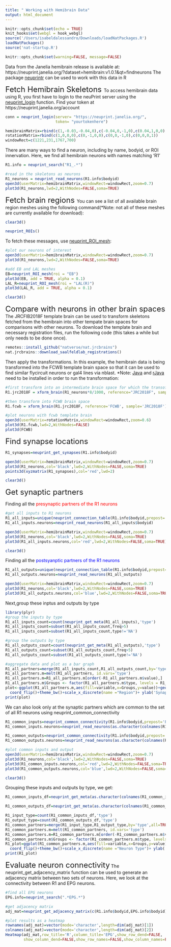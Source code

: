 ---
title: " Working with Hemibrain Data"
output: html_document
---

```{r setup, include=FALSE}
knitr::opts_chunk$set(echo = TRUE)
knit_hooks$set(webgl = hook_webgl)
source('/Users/isabeldalessandro/Downloads/loadNatPackages.R')
loadNatPackages()
source('nat-startup.R')
```

```{r global_options,include=FALSE}
knitr::opts_chunk$set(warning=FALSE, message=FALSE)
```

Data from the Janelia hemibrain release is available at: https://neuprint.janelia.org/?dataset=hemibrain:v1.0.1&qt=findneurons 
The package [neuprintr](http://natverse.org/neuprintr/reference/index.html) can be used to work with this data in R 

<font size=5> Fetch Hemibrain Skeletons </font>
To access hemibrain data using R, you first have to login to the neuPrint server using the [neuprint_login](http://natverse.org/neuprintr/reference/neuprint_login.html) function. Find your token at https://neuprint.janelia.org/account\

```{r,echo=TRUE,results='hide'}
conn = neuprint_login(server= "https://neuprint.janelia.org/",
                      token= "yourtokenhere")
```
```{r, include=FALSE}
hemibrainMatrix=rbind(c(1,-0.03,-0.04,0),c(-0.04,0,-1,0),c(0.04,1,0,0),c(0,0,0,1))
rotationMatrix=rbind(c(1,0,0,0),c(0,-1,0,0),c(0,0,-1,0),c(0,0,0,1))
windowRect=c(1221,231,1767,700)
```
There are many ways to find a neuron, including by name, bodyid, or ROI innervation. Here, we find all hemibrain neurons with names matching 'R1'
```{r, webgl=TRUE, echo=TRUE}
R1.info = neuprint_search("R1_.*")

#read in the skeletons as neurons 
R1_neurons = neuprint_read_neurons(R1.info$bodyid)
open3d(userMatrix=hemibrainMatrix,windowRect=windowRect,zoom=0.7)
plot3d(R1_neurons,lwd=2,WithNodes=FALSE,soma=TRUE)
```
<font size=5> Fetch brain regions </font>
You can see a list of all available brain region meshes using the following command(*Note: not all of these meshes are currently available for download):
```{r,include=FALSE}
clear3d()
```
```{r}
neuprint_ROIs()
```
To fetch these messages, use [neuprint_ROI_mesh](http://natverse.org/neuprintr/reference/neuprint_ROI_mesh.html): 
```{r, webgl=TRUE, echo=TRUE}
#plot our neurons of interest 
open3d(userMatrix=hemibrainMatrix,windowRect=windowRect,zoom=0.7)
plot3d(R1_neurons,lwd=2,WithNodes=FALSE,soma=TRUE)

#add EB and LAL meshes 
EB=neuprint_ROI_mesh(roi = "EB")
plot3d(EB, add = TRUE, alpha = 0.1)
LAL_R=neuprint_ROI_mesh(roi = "LAL(R)")
plot3d(LAL_R, add = TRUE, alpha = 0.1)
```
```{r,include=FALSE}
clear3d()
```
<font size=5> Compare with neurons in other brain spaces</font>
The JRCFIB2018F template brain can be used to transform skeletons fetched from the hemibrain into other tempate brain spaces for comparisons with other neurons. To download the template brain and necessary registration files, run the following code (this takes a while but only needs to be done once).
```{r,echo=TRUE,results='hide',message=FALSE,warning=FALSE,eval=FALSE}
remotes::install_github("natverse/nat.jrcbrains")
nat.jrcbrains::download_saalfeldlab_registrations()
```
Then apply the transformations. In this example, the hemibrain data is being transformed into the FCWB template brain space so that it can be used to find similar flycircuit neurons or gal4 lines via nblast. 
*Note: [Java](https://www.oracle.com/java/technologies/javase-downloads.html) and [rJava](https://github.com/s-u/rJava) need to be installed in order to run the transformation: 
```{r, webgl=TRUE, echo=TRUE,results='hide',message=FALSE,warning=FALSE}
#first transform into an intermediate brain space for which the transofrmation is defined 
R1.jrc2018F = xform_brain(R1_neurons*8/1000, reference="JRC2018F", sample="JRCFIB2018F")

#then transform into FCWB brain space 
R1.fcwb = xform_brain(R1.jrc2018F, reference='FCWB', sample='JRC2018F')

#plot neurons with fcwb template brain 
open3d(userMatrix=rotationMatrix,windowRect=windowRect,zoom=0.6)
plot3d(R1.fcwb,lwd=2,WithNodes=FALSE)
plot3d(FCWB)
```

<font size=5> Find synapse locations</font>
```{r, webgl=TRUE, echo=TRUE,results='hide'}
R1_synapses=neuprint_get_synapses(R1.info$bodyid)

open3d(userMatrix=hemibrainMatrix,windowRect=windowRect,zoom=0.7)
plot3d(R1_neurons,col='black',lwd=2,WithNodes=FALSE,soma=TRUE)
points3d(xyzmatrix(R1_synapses),col='red',lwd=2)
```
```{r,include=FALSE}
clear3d()
```
<font size=5> Get synaptic partners</font>

Finding all the <span style="color:red"> presynaptic partners of the R1 neurons 
```{r,webgl=TRUE, echo=TRUE,results='hide'}
#get all inputs to R1 neurons 
R1_all_inputs=unique(neuprint_connection_table(R1.info$bodyid,prepost='PRE')$partner)
R1_all_inputs.neurons=neuprint_read_neurons(R1_all_inputs$bodyid)

open3d(userMatrix=hemibrainMatrix,windowRect=windowRect,zoom=0.7)
plot3d(R1_neurons,col='black',lwd=2,WithNodes=FALSE,soma=TRUE)
plot3d(R1_all_inputs.neurons,col='red',lwd=2,WithNodes=FALSE,soma=TRUE)
```
```{r,include=FALSE}
clear3d()
```
Finding all the <span style="color:blue"> postsyanptic partners of the R1 neurons 
```{r,webgl=TRUE,echo=TRUE,results='hide'}
R1_all_outputs=unique(neuprint_connection_table(R1.info$bodyid,prepost='POST')$partner)
R1_all_outputs.neurons=neuprint_read_neurons(R1_all_outputs)

open3d(userMatrix=hemibrainMatrix,windowRect=windowRect,zoom=0.7)
plot3d(R1_neurons,col='black',lwd=2,WithNodes=FALSE,soma=TRUE)
plot3d(R1_all_outputs.neurons,col='blue',lwd=2,WithNodes=FALSE,soma=TRUE)

```
Next,group these inptus and outputs by type 
```{r, webgl=TRUE, echo=TRUE,results='hide'}
library(plyr)
#group the inputs by type 
R1_all_inputs_count=count(neuprint_get_meta(R1_all_inputs),'type')
R1_all_inputs_count=subset(R1_all_inputs_count,freq>5)
R1_all_inputs_count=subset(R1_all_inputs_count,type!='NA')

#group the outputs by type 
R1_all_outputs_count=count(neuprint_get_meta(R1_all_outputs),'type')
R1_all_outputs_count=subset(R1_all_outputs_count,freq>5)
R1_all_outputs_count=subset(R1_all_outputs_count,type!='NA')

#aggregate data and plot as a bar graph 
R1_all_partners=merge(R1_all_inputs_count,R1_all_outputs_count,by='type',all=TRUE)
R1_all_partners.m=melt(R1_all_partners, id.vars='type')
R1_all_partners.m=R1_all_partners.m[order(-R1_all_partners.m$value),]
R1_all_partners.m$Groups <- factor(R1_all_partners.m$type, levels = R1_all_partners[order(R1_all_partners$freq.x),]$type)
plot<-ggplot(R1_all_partners.m,aes(fill=variable,x=Groups,y=value))+geom_bar(stat="identity")+
  coord_flip()+theme_bw()+scale_x_discrete(name ="Region")+ ylab('Synapse Count')+theme(legend.position="none")+scale_fill_manual(values=c("blue","red"))
print(plot)
```

We can also look only at the synaptic partners which are common to the set of all R1 neurons using neuprint_common_connectivity

```{r,echo=TRUE,results='hide'}
R1_common_inputs=neuprint_common_connectivity(R1.info$bodyid,prepost='PRE')
R1_common_inputs.neurons=neuprint_read_neurons(as.character(colnames(R1_common_inputs)))

R1_common_outputs=neuprint_common_connectivity(R1.info$bodyid,prepost='POST')
R1_common_outputs.neurons=neuprint_read_neurons(as.character(colnames(R1_common_outputs)))
```
```{r, webgl=TRUE, echo=TRUE,results='hide',message=FALSE,warning=FALSE}
#plot common inputs and output 
open3d(userMatrix=hemibrainMatrix,windowRect=windowRect,zoom=0.7)
plot3d(R1_neurons,col='black',lwd=2,WithNodes=FALSE,soma=TRUE)
plot3d(R1_common_inputs.neurons,col='red',lwd=2,WithNodes=FALSE,soma=TRUE)
plot3d(R1_common_outputs.neurons,col='blue',lwd=2,WithNodes=FALSE,soma=TRUE)
```
```{r,include=FALSE}
clear3d()
```
Grouping these inputs and outputs by type, we get: 
```{r, webgl=TRUE, echo=FALSE,results='hide',message=FALSE,warning=FALSE}
R1_common_inputs_df=neuprint_get_meta(as.character(colnames(R1_common_inputs)))

R1_common_outputs_df=neuprint_get_meta(as.character(colnames(R1_common_outputs)))

R1_input_type=count(R1_common_inputs_df,'type')
R1_output_type=count(R1_common_outputs_df,'type')
R1_common_partners=merge(R1_input_type,R1_output_type,by='type',all=TRUE)
R1_common_partners.m=melt(R1_common_partners, id.vars='type')
R1_common_partners.m=R1_common_partners.m[order(-R1_common_partners.m$value),]
R1_common_partners.m$Groups <- factor(R1_common_partners.m$type, levels = R1_common_partners[order(R1_common_partners$freq.y),]$type)
R1_plot=ggplot(R1_common_partners.m,aes(fill=variable,x=Groups,y=value))+geom_bar(stat="identity")+ ggtitle('R1a common partners')+
  coord_flip()+theme_bw()+scale_x_discrete(name ="Neuron Type")+ ylab('# Connections')+theme(legend.position="none")+scale_fill_manual(values=c("blue","red"))
print(R1_plot)
```

<font size=5> Evaluate neuron connectivity</font>
The neuprint_get_adjacency_matrix function can be used to generate an adjacency matrix between two sets of neurons. Here, we look at the connectivity between R1 and EPG neurons. 
```{r, webgl=TRUE, echo=TRUE,results='hide',message=FALSE,warning=FALSE}

#find all EPG neurons 
EPG.info=neuprint_search(".*EPG.*")

#get adjacency matrix 
adj_mat=neuprint_get_adjacency_matrix(c(R1.info$bodyid,EPG.info$bodyid))

#plot results as a heatmap
rownames(adj_mat)=vector(mode='character',length=dim(adj_mat)[1])
colnames(adj_mat)=vector(mode='character',length=dim(adj_mat)[2])
Heatmap(adj_mat,row_title='R',column_title='EPG',show_row_dend=FALSE,
        show_column_dend=FALSE,show_row_names=FALSE,show_column_names=FALSE,heatmap_legend_param=list(title='weight'))

```

